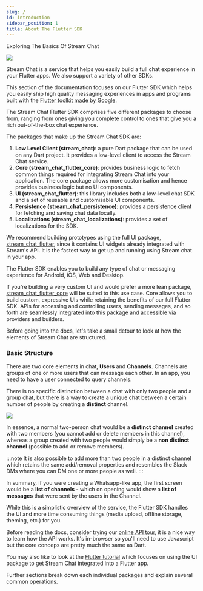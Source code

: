 ```yaml
---
slug: /
id: introduction
sidebar_position: 1
title: About The Flutter SDK
---
```

Exploring The Basics Of Stream Chat

![](../assets/sdk_title.png)

Stream Chat is a service that helps you easily build a full chat experience in your Flutter apps.
We also support a variety of other SDKs.

This section of the documentation focuses on our Flutter SDK which helps you easily
ship high quality messaging experiences in apps and programs built with the [Flutter toolkit
made by Google](https://flutter.dev).

The Stream Chat Flutter SDK comprises five different packages to choose from, ranging from ones
giving you complete control to ones that give you a rich out-of-the-box chat experience.

The packages that make up the Stream Chat SDK are:

1. <b>Low Level Client (stream_chat)</b>: a pure Dart package that can be used on any Dart project.
It provides a low-level client to access the Stream Chat service.
2. <b>Core (stream_chat_flutter_core)</b>: provides business logic to fetch common things required
for integrating Stream Chat into your application.
The core package allows more customisation and hence provides business logic but no UI components.
3. <b>UI (stream_chat_flutter)</b>: this library includes both a low-level chat SDK and a set of
reusable and customisable UI components.
4. <b>Persistence (stream_chat_persistence)</b>: provides a persistence client for fetching and
saving chat data locally.
5. <b>Localizations (stream_chat_localizations)</b>: provides a set of localizations for the SDK.

We recommend building prototypes using the full UI package, [stream_chat_flutter](https://pub.dev/packages/stream_chat_flutter),
since it contains UI widgets already integrated with Stream's API. It is the fastest way to get up
and running using Stream chat in your app.

The Flutter SDK enables you to build any type of chat or messaging experience for Android, iOS, Web
and Desktop.

If you're building a very custom UI and would prefer a more lean package,
[stream_chat_flutter_core](https://pub.dev/packages/stream_chat_flutter_core) will be suited to this
use case. Core allows you to build custom, expressive UIs while retaining the benefits of our full
Flutter SDK. APIs for accessing and controlling users, sending messages, and so forth are seamlessly integrated
into this package and accessible via providers and builders.

Before going into the docs, let's take a small detour to look at how the elements of Stream Chat are structured.

### Basic Structure

There are two core elements in chat, <b>Users</b> and <b>Channels</b>.
Channels are groups of one or more users that can message each other.
In an app, you need to have a user connected to query channels.

There is no specific distinction between a chat with only two people and a group chat,
but there is a way to create a unique chat between a certain number of people by creating a <b>distinct</b> channel.

![](../assets/chat_basics.png)

In essence, a normal two-person chat would be a <b>distinct channel</b> created with two members (you cannot add or delete members in this channel), whereas a group created with two people would simply be a <b>non distinct channel</b> (possible to add or remove members).

:::note
It is also possible to add more than two people in a distinct channel which retains the same add/removal properties and resembles the Slack DMs where you can DM one or more people as well.
:::

In summary, if you were creating a Whatsapp-like app, the first screen would be a <b>list of channels</b> - which on opening would show a <b>list of messages</b> that were sent by the users in the Channel.

While this is a simplistic overview of the service, the Flutter SDK handles the UI and more time consuming things (media upload, offline storage, theming, etc.) for you.

Before reading the docs, consider trying our [online API tour](https://getstream.io/chat/get_started/),
it is a nice way to learn how the API works.
It's in-browser so you'll need to use Javascript but the core conceps are pretty much the same as Dart.

You may also like to look at the [Flutter tutorial](https://getstream.io/chat/flutter/tutorial/)
which focuses on using the UI package to get Stream Chat integrated into a Flutter app.

Further sections break down each individual packages and explain several common operations.